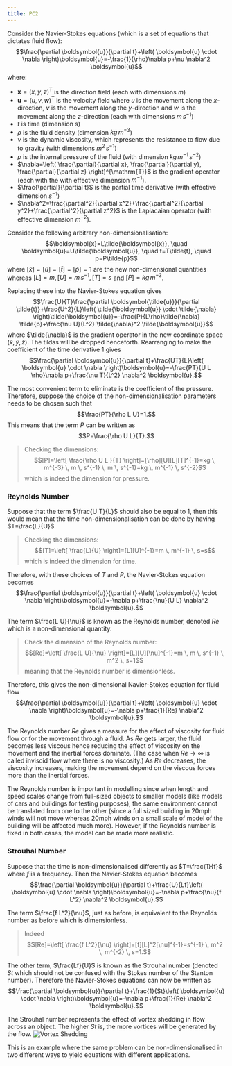 ---
title: PC2
---

Consider the Navier-Stokes equations (which is a set of equations that dictates fluid flow):
$$\frac{\partial \boldsymbol{u}}{\partial t}+\left( \boldsymbol{u} \cdot \nabla \right)\boldsymbol{u}=-\frac{1}{\rho}\nabla p+\nu \nabla^2 \boldsymbol{u}$$
where:

* $\boldsymbol{x}=(x, y, z)^{\mathrm{T}}$ is the direction field (each with dimensions $m$)
* $\boldsymbol{u}=(u, v, w)^{\mathrm{T}}$ is the velocity field where $u$ is the movement along the $x$-direction, $v$ is the movement along the $y$-direction and $w$ is the movement along the $z$-direction (each with dimensions $m \, s^{-1}$)
* $t$ is time (dimension s)
* $\rho$ is the fluid density (dimension $kg \, m^{-3}$)
* $\nu$ is the dynamic viscosity, which represents the resistance to flow due to gravity (with dimensions $m^2 \, s^{-1}$)
* $p$ is the internal pressure of the fluid (with dimension $kg \, m^{-1} \, s^{-2}$)
* $\nabla=\left( \frac{\partial}{\partial x}, \frac{\partial}{\partial y}, \frac{\partial}{\partial z} \right)^{\mathrm{T}}$ is the gradient operator (each with the with effective dimension $m^{-1}$).
* $\frac{\partial}{\partial t}$ is the partial time derivative (with effective dimension $s^{-1}$)
* $\nabla^2=\frac{\partial^2}{\partial x^2}+\frac{\partial^2}{\partial y^2}+\frac{\partial^2}{\partial z^2}$ is the Laplacaian operator (with effective dimension $m^{-2}$).

Consider the following arbitrary non-dimensionalisation:
$$\boldsymbol{x}=L\tilde{\boldsymbol{x}}, \quad \boldsymbol{u}=U\tilde{\boldsymbol{u}}, \quad t=T\tilde{t}, \quad p=P\tilde{p}$$
where $[\tilde{x}]=[\tilde{u}]=[\tilde{t}]=[\tilde{p}]=1$ are the new non-dimensional quantities whereas $[L]=m, [U]=m \, s^{-1}, [T]=s$ and $[P]=kg \, m^{-3}$.

Replacing these into the Navier-Stokes equation gives
$$\frac{U}{T}\frac{\partial \boldsymbol{\tilde{u}}}{\partial \tilde{t}}+\frac{U^2}{L}\left( \tilde{\boldsymbol{u}} \cdot \tilde{\nabla} \right)\tilde{\boldsymbol{u}}=-\frac{P}{L\rho}\tilde{\nabla} \tilde{p}+\frac{\nu U}{L^2} \tilde{\nabla}^2 \tilde{\boldsymbol{u}}$$
where $\tilde{\nabla}$ is the gradient operator in the new coordinate space $(\tilde{x}, \tilde{y}, \tilde{z})$.  The tildas will be dropped henceforth.  Rearranging to make the coefficient of the time derivative 1 gives
$$\frac{\partial \boldsymbol{u}}{\partial t}+\frac{UT}{L}\left( \boldsymbol{u} \cdot \nabla \right)\boldsymbol{u}=-\frac{PT}{U L \rho}\nabla p+\frac{\nu T}{L^2} \nabla^2 \boldsymbol{u}.$$

The most convenient term to eliminate is the coefficient of the pressure.  Therefore, suppose the choice of the non-dimensionalisation parameters needs to be chosen such that
$$\frac{PT}{\rho L U}=1.$$
This means that the term $P$ can be written as
$$P=\frac{\rho U L}{T}.$$

> Checking the dimensions:
$$[P]=\left[ \frac{\rho U L }{T} \right]=[\rho][U][L][T]^{-1}=kg \, m^{-3} \, m \, s^{-1} \, m \, s^{-1}=kg \, m^{-1} \, s^{-2}$$
which is indeed the dimension for pressure.

### Reynolds Number

Suppose that the term $\frac{U T}{L}$ should also be equal to 1, then this would mean that the time non-dimensionalisation can be done by having $T=\frac{L}{U}$.

> Checking the dimensions:
$$[T]=\left[ \frac{L}{U} \right]=[L][U]^{-1}=m \, m^{-1} \, s=s$$
which is indeed the dimension for time.

Therefore, with these choices of $T$ and $P$, the Navier-Stokes equation becomes
$$\frac{\partial \boldsymbol{u}}{\partial t}+\left( \boldsymbol{u} \cdot \nabla \right)\boldsymbol{u}=-\nabla p+\frac{\nu}{U L} \nabla^2 \boldsymbol{u}.$$

The term $\frac{L U}{\nu}$ is known as the Reynolds number, denoted $Re$ which is a non-dimensional quantity.

> Check the dimension of the Reynolds number:
$$[Re]=\left[ \frac{L U}{\nu} \right]=[L][U][\nu]^{-1}=m \, m \, s^{-1} \, m^2 \, s=1$$
meaning that the Reynolds number is dimensionless.

Therefore, this gives the non-dimensional Navier-Stokes equation for fluid flow
$$\frac{\partial \boldsymbol{u}}{\partial t}+\left( \boldsymbol{u} \cdot \nabla \right)\boldsymbol{u}=-\nabla p+\frac{1}{Re} \nabla^2 \boldsymbol{u}.$$

The Reynolds number $Re$ gives a measure for the effect of viscosity for fluid flow or for the movement through a fluid.  As $Re$ gets larger, the fluid becomes less viscous hence reducing the effect of viscosity on the movement and the inertial forces dominate. (The case when $Re \to \infty$ is called inviscid flow where there is no viscosity.)  As $Re$ decreases, the viscosity increases, making the movement depend on the viscous forces more than the inertial forces.

The Reynolds number is important in modelling since when length and speed scales change from full-sized objects to smaller models (like models of cars and buildings for testing purposes), the same environment cannot be translated from one to the other (since a full sized building in 20mph winds will not move whereas 20mph winds on a small scale of model of the building will be affected much more).  However, if the Reynolds number is fixed in both cases, the model can be made more realistic.

### Strouhal Number

Suppose that the time is non-dimensionalised differently as $T=\frac{1}{f}$ where $f$ is a frequency.  Then the Navier-Stokes equation becomes
$$\frac{\partial \boldsymbol{u}}{\partial t}+\frac{U}{Lf}\left( \boldsymbol{u} \cdot \nabla \right)\boldsymbol{u}=-\nabla p+\frac{\nu}{f L^2} \nabla^2 \boldsymbol{u}.$$

The term $\frac{f L^2}{\nu}$, just as before, is equivalent to the Reynolds number as before which is dimensionless.

> Indeed
$$[Re]=\left[ \frac{f L^2}{\nu} \right]=[f][L]^2[\nu]^{-1}=s^{-1} \, m^2 \, m^{-2} \, s=1.$$

The other term, $\frac{Lf}{U}$ is known as the Strouhal number (denoted $St$ which should not be confused with the Stokes number of the Stanton number).  Therefore the Navier-Stokes equations can now be written as
$$\frac{\partial \boldsymbol{u}}{\partial t}+\frac{1}{St}\left( \boldsymbol{u} \cdot \nabla \right)\boldsymbol{u}=-\nabla p+\frac{1}{Re} \nabla^2 \boldsymbol{u}.$$

The Strouhal number represents the effect of vortex shedding in flow across an object.  The higher $St$ is, the more vortices will be generated by the flow.
![Vortex Shedding](figures/Strouhal_Number.png)

This is an example where the same problem can be non-dimensionalised in two different ways to yield equations with different applications.
